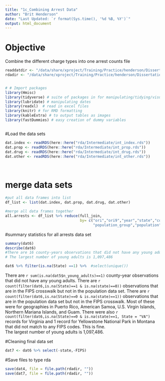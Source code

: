 ```yaml
---
title: "1c_Combining Arrest Data"
author: "Brit Henderson"
date: "Last Updated: `r format(Sys.time(), '%d %B, %Y')`"
output: html_document
---
```


# Objective
Combine the different charge types into one arrest counts file
```r
readdatdir <- "/data/share/xproject/Training/Practice/henderson/Dissertation/rda/Intermediate"
rdadir <- "/data/share/xproject/Training/Practice/henderson/Dissertation/rda"

```

```r

```

```r
# # Import packages
library(Hmisc)
library(tidyverse) # suite of packages in for manipulating/tidying/visualizing, etc. data
library(lubridate) # manipulating dates
library(readxl)  # read in excel files
library(knitr) # for RMD formatting
library(kableExtra) # to output tables as images
library(fastDummies) # easy creation of dummy variables 



```


#Load the data sets
```r
dat.index <- readRDS(here::here("rda/Intermediate/int_index.rds"))
dat.prop <- readRDS(here::here("rda/Intermediate/int_prop.rds"))
dat.drug <- readRDS(here::here("rda/Intermediate/int_drug.rds"))
dat.other <- readRDS(here::here("rda/Intermediate/int_other.rds"))




```

# merge data sets
```r

#put all data frames into list
df_list <- list(dat.index, dat.prop, dat.drug, dat.other)      

#merge all data frames together
all.arrests <- df_list %>% reduce(full_join, 
                                  by= c("ori","ori9","year","state","country_division", "fips_place_code","agency_name","fips_state_county_code", "state_abb",
                                        "population_group","population","longitude","latitude","fips_county_code", "fips_state_code","covered_by","number_of_months_reported"))

```



#summary statistics for all arrests data set
```r
summary(dat6)
describe(dat6)
#There are 16 county-years observations that did not have any young adults
# The largest number of young adults is 1,097,486

dat6 %>% filter(is.na(State) ==1) %>%  #select(unique())
```
There are `r sum(is.na(dat5$n_young_adults)==1)` county-year observations that did not have any young adults.
There are `r count(filter(dat6,is.na(State)==1 & is.na(state)==0))` observations that are in the FIPS crosswalk but not in the population data set.
There are `r count(filter(dat6,is.na(State)==0 & is.na(state)==1))` observations that are in the population data set but not in the FIPS crosswalk. Most of these were for geographies in Puerto Rico, American Samoa, U.S. Virgin Islands, Northern Mariana Islands, and Guam. There were also
`r count(filter(dat6,is.na(State)==0 & is.na(state)==1, State = "VA")` records for Virginia and 1 record for Yellowstone National Park in Montana that did not match to any FIPS codes. This is fine.  
The largest number of young adults is 1,097,486.

#Cleaning final data set
```r
dat7 <- dat6 %>% select(-state,-FIPS)
```


#Save files to type rda

```r
save(dat4, file = file.path(rdadir, ""))
save(dat7, file = file.path(rdadir, ""))
```

